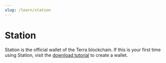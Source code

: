 ```yaml
---
slug: /learn/station
---
```



# Station

Station is the official wallet of the Terra blockchain. If this is your first time using Station, visit the [download tutorial](../learn/station/download/station-desktop.mdx) to create a wallet.

<CardSection cards={stationCards} />

